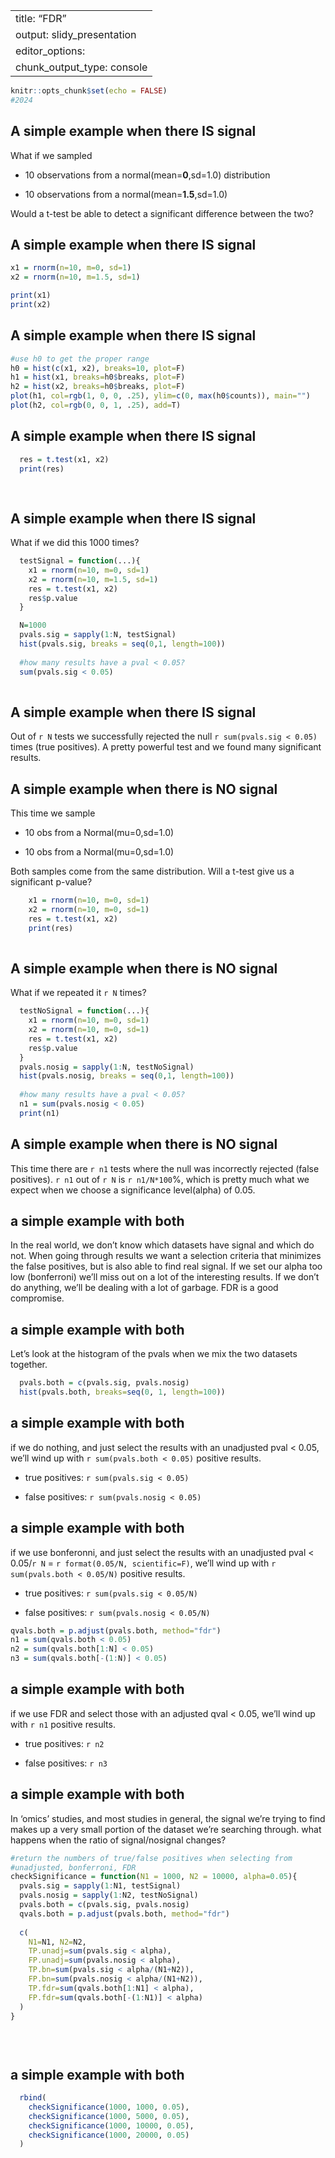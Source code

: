 


---
title: "FDR"
output: slidy_presentation
editor_options: 
  chunk_output_type: console
---

```r
knitr::opts_chunk$set(echo = FALSE)
#2024
```

## A simple example when there IS signal


What if we sampled 

- 10 observations from a normal(mean=**0**,sd=1.0) distribution

- 10 observations from a normal(mean=**1.5**,sd=1.0)


Would a t-test be able to detect a significant difference between the two?

## A simple example when there IS signal

```r

x1 = rnorm(n=10, m=0, sd=1)
x2 = rnorm(n=10, m=1.5, sd=1)

print(x1)
print(x2)


```

## A simple example when there IS signal

```r

#use h0 to get the proper range
h0 = hist(c(x1, x2), breaks=10, plot=F)
h1 = hist(x1, breaks=h0$breaks, plot=F)
h2 = hist(x2, breaks=h0$breaks, plot=F)
plot(h1, col=rgb(1, 0, 0, .25), ylim=c(0, max(h0$counts)), main="")
plot(h2, col=rgb(0, 0, 1, .25), add=T)


```

## A simple example when there IS signal
```r
  res = t.test(x1, x2)
  print(res)
  
  
```

## A simple example when there IS signal

What if we did this 1000 times?

```r
  testSignal = function(...){
    x1 = rnorm(n=10, m=0, sd=1)
    x2 = rnorm(n=10, m=1.5, sd=1)
    res = t.test(x1, x2)
    res$p.value
  }

  N=1000
  pvals.sig = sapply(1:N, testSignal)
  hist(pvals.sig, breaks = seq(0,1, length=100))
 
  #how many results have a pval < 0.05?
  sum(pvals.sig < 0.05)
 
```

## A simple example when there IS signal

Out of `r N` tests we successfully rejected the null `r sum(pvals.sig < 0.05)` times (true positives). A pretty powerful test and we found many significant results.


## A simple example when there is NO signal

This time we sample 

- 10 obs from a Normal(mu=0,sd=1.0)

- 10 obs from a Normal(mu=0,sd=1.0)

Both samples come from the same distribution.  Will a t-test give us a significant p-value?

```r
    x1 = rnorm(n=10, m=0, sd=1)
    x2 = rnorm(n=10, m=0, sd=1)
    res = t.test(x1, x2)
    print(res)
    
```


## A simple example when there is NO signal

What if we repeated it `r N` times?

```r
  testNoSignal = function(...){
    x1 = rnorm(n=10, m=0, sd=1)
    x2 = rnorm(n=10, m=0, sd=1)
    res = t.test(x1, x2)
    res$p.value
  }
  pvals.nosig = sapply(1:N, testNoSignal)
  hist(pvals.nosig, breaks = seq(0,1, length=100))
 
  #how many results have a pval < 0.05?
  n1 = sum(pvals.nosig < 0.05)
  print(n1)
```


## A simple example when there is NO signal

This time there are `r n1` tests where the null was incorrectly rejected (false positives).  `r n1` out of `r N` is  `r n1/N*100`%, which is pretty much what we expect when we choose a significance level(alpha) of 0.05.


## a simple example with both

In the real world, we don't know which datasets have signal and which do not.  When going through results we want a selection criteria that minimizes the false positives, but is also able to find real signal.  If we set our alpha too low (bonferroni) we'll miss out on a lot of the interesting results.  If we don't do anything, we'll be dealing with a lot of garbage.  FDR is a good compromise.


## a simple example with both
Let's look at the histogram of the pvals when we mix the two datasets together.

```r
  pvals.both = c(pvals.sig, pvals.nosig)
  hist(pvals.both, breaks=seq(0, 1, length=100))

```


## a simple example with both

if we do nothing, and just select the results with an unadjusted pval < 0.05, 
we'll wind up with `r sum(pvals.both < 0.05)` positive results.  

- true positives:  `r sum(pvals.sig < 0.05)`

- false positives:  `r sum(pvals.nosig < 0.05)`



## a simple example with both

if we use bonferonni, and just select the results with an unadjusted pval < 0.05/`r N` = `r format(0.05/N, scientific=F)`, 
we'll wind up with `r sum(pvals.both < 0.05/N)` positive results.  

- true positives:  `r sum(pvals.sig < 0.05/N)`

- false positives:  `r sum(pvals.nosig < 0.05/N)`

```r
qvals.both = p.adjust(pvals.both, method="fdr")
n1 = sum(qvals.both < 0.05)
n2 = sum(qvals.both[1:N] < 0.05)
n3 = sum(qvals.both[-(1:N)] < 0.05)
```
## a simple example with both

if we use FDR and select those with an adjusted qval < 0.05, 
we'll wind up with `r n1` positive results.  

- true positives:  `r n2`

- false positives:  `r n3`






## a simple example with both

In 'omics' studies, and most studies in general, the signal we're trying to find makes up a very small portion of the dataset we're searching through.  what happens when the ratio of signal/nosignal changes?


```r

#return the numbers of true/false positives when selecting from 
#unadjusted, bonferroni, FDR
checkSignificance = function(N1 = 1000, N2 = 10000, alpha=0.05){
  pvals.sig = sapply(1:N1, testSignal)
  pvals.nosig = sapply(1:N2, testNoSignal)
  pvals.both = c(pvals.sig, pvals.nosig)  
  qvals.both = p.adjust(pvals.both, method="fdr")  
    
  c(
    N1=N1, N2=N2, 
    TP.unadj=sum(pvals.sig < alpha), 
    FP.unadj=sum(pvals.nosig < alpha),
    TP.bn=sum(pvals.sig < alpha/(N1+N2)), 
    FP.bn=sum(pvals.nosig < alpha/(N1+N2)), 
    TP.fdr=sum(qvals.both[1:N1] < alpha), 
    FP.fdr=sum(qvals.both[-(1:N1)] < alpha)
  ) 
}
 

 
```


## a simple example with both

```r

  rbind(
    checkSignificance(1000, 1000, 0.05),
    checkSignificance(1000, 5000, 0.05),
    checkSignificance(1000, 10000, 0.05),
    checkSignificance(1000, 20000, 0.05)  
  )

```
